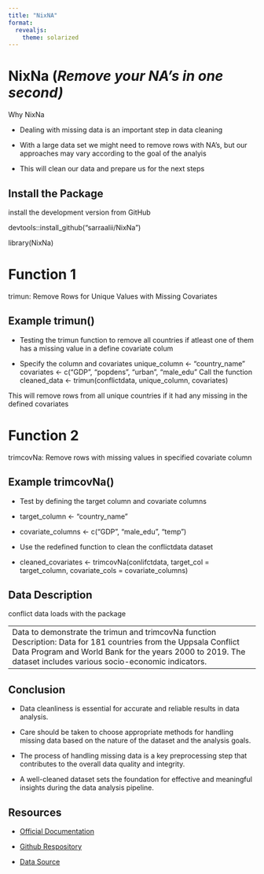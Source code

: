 ```yaml
---
title: "NixNA"
format:
  revealjs: 
    theme: solarized
---
```


# NixNa (*Remove your NA's in one second)*

Why NixNa

-   Dealing with missing data is an important step in data cleaning

-   With a large data set we might need to remove rows with NA's, but our approaches may vary according to the goal of the analyis

-   This will clean our data and prepare us for the next steps

## Install the Package

install the development version from GitHub

devtools::install_github("sarraalii/NixNa")

library(NixNa)

# Function 1

trimun: Remove Rows for Unique Values with Missing Covariates

## Example trimun()

-   Testing the trimun function to remove all countries if atleast one of them has a missing value in a define covariate colum

-   Specify the column and covariates unique_column \<- "country_name" covariates \<- c("GDP", "popdens", "urban", "male_edu" Call the function cleaned_data \<- trimun(conflictdata, unique_column, covariates)

This will remove rows from all unique countries if it had any missing in the defined covariates

# Function 2

trimcovNa: Remove rows with missing values in specified covariate column

## Example trimcovNa()

-   Test by defining the target column and covariate columns

-   target_column \<- "country_name"

-   covariate_columns \<- c("GDP", "male_edu", "temp")

-   Use the redefined function to clean the conflictdata dataset

-   cleaned_covariates \<- trimcovNa(conlifctdata, target_col = target_column, covariate_cols = covariate_columns)

## Data Description

conflict data loads with the package

|                                                                                                                                                                                                                                     |
|------------------------------------------------------------------------|
| Data to demonstrate the trimun and trimcovNa function Description: Data for 181 countries from the Uppsala Conflict Data Program and World Bank for the years 2000 to 2019. The dataset includes various socio-economic indicators. |

## Conclusion

-   Data cleanliness is essential for accurate and reliable results in data analysis.

-   Care should be taken to choose appropriate methods for handling missing data based on the nature of the dataset and the analysis goals.

-   The process of handling missing data is a key preprocessing step that contributes to the overall data quality and integrity.

-   A well-cleaned dataset sets the foundation for effective and meaningful insights during the data analysis pipeline.

## Resources

-   [Official Documentation](file:///Users/sarraali/Desktop/quarto%20presentation/NixNa/docs/reference/index.html)

-   [Github Respository](https://github.com/Sarraalii/NixNa.git)

-   [Data Source](https://pubmed.ncbi.nlm.nih.gov/34582455/)
